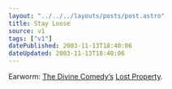 ```yaml
---
layout: "../../../layouts/posts/post.astro"
title: Stay Loose
source: v1
tags: ["v1"]
datePublished: 2003-11-13T18:40:06
dateUpdated: 2003-11-13T18:40:06
---
```


Earworm: [The Divine Comedy&#8217;s][1] [Lost Property][2].

[1]: http://www.thedivinecomedy.com/ "official The Divine Comedy website"
[2]: http://www.lyricsdir.com/d/the-divine-comedy/lost-property.php "Lyrics Directory: The Divine Comedy Lost Property lyrics"
